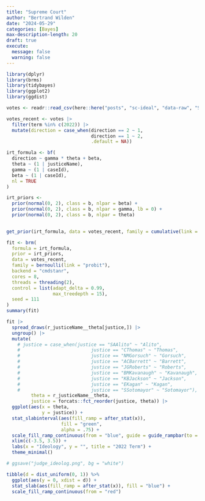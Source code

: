```yaml
---
title: "Supreme Court"
author: "Bertrand Wilden"
date: "2024-05-29"
categories: [Bayes]
max-description-length: 20
draft: true
execute: 
  message: false
  warning: false
---
```


```r
library(dplyr)
library(brms)
library(tidybayes)
library(ggplot2)
library(ggdist)
```


```r
votes <- readr::read_csv(here::here("posts", "sc-ideal", "data-raw", "SCDB_2023_01_justiceCentered_Vote.csv"))
```

```r
votes_recent <- votes |> 
  filter(term %in% c(2022)) |> 
  mutate(direction = case_when(direction == 2 ~ 1,
                               direction == 1 ~ 2,
                               .default = NA))
```

```r
irt_formula <- bf(
  direction ~ gamma * theta + beta,
  theta ~ (1 | justiceName),
  gamma ~ (1 | caseId),
  beta ~ (1 | caseId),
  nl = TRUE
)

irt_priors <- 
  prior(normal(0, 2), class = b, nlpar = beta) +
  prior(normal(0, 2), class = b, nlpar = gamma, lb = 0) +
  prior(normal(0, 2), class = b, nlpar = theta) 
  
```


```r
get_prior(irt_formula, data = votes_recent, family = cumulative(link = "probit"))
```


```r
fit <- brm(
  formula = irt_formula,
  prior = irt_priors,
  data = votes_recent,
  family = bernoulli(link = "probit"),
  backend = "cmdstanr",
  cores = 8,
  threads = threading(2),
  control = list(adapt_delta = 0.99,
                 max_treedepth = 15),
  seed = 111
)
summary(fit)
```


```r
fit |> 
  spread_draws(r_justiceName__theta[justice,]) |> 
  ungroup() |> 
  mutate(
    # justice = case_when(justice == "SAAlito" ~ "Alito",
    #                          justice == "CThomas" ~ "Thomas",
    #                          justice == "NMGorsuch" ~ "Gorsuch",
    #                          justice == "ACBarrett" ~ "Barrett",
    #                          justice == "JGRoberts" ~ "Roberts",
    #                          justice == "BMKavanaugh" ~ "Kavanaugh",
    #                          justice == "KBJackson" ~ "Jackson",
    #                          justice == "EKagan" ~ "Kagan",
    #                          justice == "SSotomayor" ~ "Sotomayor"),
         theta = r_justiceName__theta,
         justice = forcats::fct_reorder(justice, theta)) |> 
  ggplot(aes(x = theta, 
             y = justice)) +
  stat_slabinterval(aes(fill_ramp = after_stat(x)),
                    fill = "green",
                    alpha = .75) +
  scale_fill_ramp_continuous(from = "blue", guide = guide_rampbar(to = "green")) +
  xlim(c(-3.5, 3.5)) +
  labs(x = "Ideology", y = "", title = "2022 Term") +
  theme_minimal()

# ggsave("judge_ideolog.png", bg = "white")
```

```r
tibble(d = dist_uniform(0, 1)) %>%
  ggplot(aes(y = 0, xdist = d)) +
  stat_slab(aes(fill_ramp = after_stat(x)), fill = "blue") +
  scale_fill_ramp_continuous(from = "red")
```

